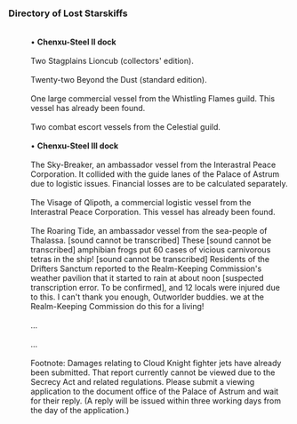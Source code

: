 ===Directory of Lost Starskiffs===
:<div align="center">{{Размер|36|Summary of starskiffs lost in East Cloudford docks}}</div>
:<br />• '''Chenxu-Steel II dock'''
:<br />Two Stagplains Lioncub (collectors' edition).
:<br />Twenty-two Beyond the Dust (standard edition).
:<br />One large commercial vessel from the Whistling Flames guild. This vessel has already been found.
:<br />Two combat escort vessels from the Celestial guild.
:<br />• '''Chenxu-Steel III dock'''
:<br />The Sky-Breaker, an ambassador vessel from the Interastral Peace Corporation. It collided with the guide lanes of the Palace of Astrum due to logistic issues. Financial losses are to be calculated separately.
:<br />The Visage of Qlipoth, a commercial logistic vessel from the Interastral Peace Corporation. This vessel has already been found.
:<br />The Roaring Tide, an ambassador vessel from the sea-people of Thalassa. [sound cannot be transcribed] These [sound cannot be transcribed] amphibian frogs put 60 cases of vicious carnivorous tetras in the ship! [sound cannot be transcribed] Residents of the Drifters Sanctum reported to the Realm-Keeping Commission's weather pavilion that it started to rain at about noon [suspected transcription error. To be confirmed], and 12 locals were injured due to this. I can't thank you enough, Outworlder buddies. we at the Realm-Keeping Commission do this for a living!
:<br />...
:<br />...
:<br />Footnote: Damages relating to Cloud Knight fighter jets have already been submitted. That report currently cannot be viewed due to the Secrecy Act and related regulations. Please submit a viewing application to the document office of the Palace of Astrum and wait for their reply. (A reply will be issued within three working days from the day of the application.)
